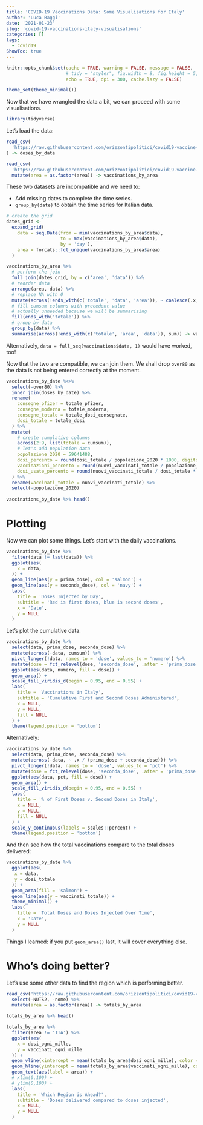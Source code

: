 ```yaml
---
title: 'COVID-19 Vaccinations Data: Some Visualisations for Italy'
author: 'Luca Baggi'
date: '2021-01-23'
slug: 'covid-19-vaccinations-italy-visualisations'
categories: []
tags:
  - covid19
ShowToc: true
---
```


```r
knitr::opts_chunk$set(cache = TRUE, warning = FALSE, message = FALSE, 
                      # tidy = "styler", fig.width = 8, fig.height = 5,
                      echo = TRUE, dpi = 300, cache.lazy = FALSE)

theme_set(theme_minimal())
```

Now that we have wrangled the data a bit, we can proceed with some visualisations.

```r
library(tidyverse)
```

Let's load the data:

```r
read_csv(
  'https://raw.githubusercontent.com/orizzontipolitici/covid19-vaccine-data/main/data_ita/doses_by_date_ita.csv',
) -> doses_by_date 

read_csv(
  'https://raw.githubusercontent.com/orizzontipolitici/covid19-vaccine-data/main/data_ita/vaccinations_by_area_ita.csv') %>%
  mutate(area = as.factor(area)) -> vaccinations_by_area
```

These two datasets are incompatible and we need to:

-   Add missing dates to complete the time series.
-   `group_by(date)` to obtain the time series for Italian data.

```r
# create the grid
dates_grid <-
  expand_grid(
    data = seq.Date(from = min(vaccinations_by_area$data),
                    to = max(vaccinations_by_area$data),
                    by = 'day'),
    area = forcats::fct_unique(vaccinations_by_area$area)
  )

vaccinations_by_area %>%
  # perform the join
  full_join(dates_grid, by = c('area', 'data')) %>%
  # reorder data
  arrange(area, data) %>%
  # replace NA with 0
  mutate(across(!ends_with(c('totale', 'data', 'area')), ~ coalesce(.x, 0))) %>%
  # fill cumsum columns with precedent value
  # actually unneeded because we will be summarising
  fill(ends_with('totale')) %>%
  # group by data
  group_by(data) %>%
  summarise(across(!ends_with(c('totale', 'area', 'data')), sum)) -> vaccinations_by_date
```

Alternatively, `data = full_seq(vaccinations$data, 1)` would have worked, too!

Now that the two are compatible, we can join them. We shall drop `over80` as the data is not being entered correctly at the moment.

```r
vaccinations_by_date %<>%
  select(-over80) %>%
  inner_join(doses_by_date) %>%
  rename(
    consegne_pfizer = totale_pfizer,
    consegne_moderna = totale_moderna,
    consegne_totale = totale_dosi_consegnate,
    dosi_totale = totale_dosi
  ) %>%
  mutate(
    # create cumulative columns
    across(2:9, list(totale = cumsum)),
    # let's add population data
    popolazione_2020 = 59641488,
    dosi_percento = round(dosi_totale / popolazione_2020 * 1000, digits = 2),
    vaccinazioni_percento = round(nuovi_vaccinati_totale / popolazione_2020 * 1000, digits = 2),
    dosi_usate_percento = round(nuovi_vaccinati_totale / dosi_totale * 100, digits = 2)
  ) %>%
  rename(vaccinati_totale = nuovi_vaccinati_totale) %>%
  select(-popolazione_2020)
  
vaccinations_by_date %>% head()
```

# Plotting

Now we can plot some things. Let's start with the daily vaccinations.

```r
vaccinations_by_date %>%
  filter(data != last(data)) %>%
  ggplot(aes(
    x = data,
  )) +
  geom_line(aes(y = prima_dose), col = 'salmon') +
  geom_line(aes(y = seconda_dose), col = 'navy') +
  labs(
    title = 'Doses Injected by Day',
    subtitle = 'Red is first doses, blue is second doses',
    x = 'Date',
    y = NULL
  )
```

Let's plot the cumulative data.

```r
vaccinations_by_date %>%
  select(data, prima_dose, seconda_dose) %>%
  mutate(across(-data, cumsum)) %>%
  pivot_longer(!data, names_to = 'dose', values_to = 'numero') %>%
  mutate(dose = fct_relevel(dose, 'seconda_dose', .after = 'prima_dose')) %>%
  ggplot(aes(data, numero, fill = dose)) +
  geom_area() +
  scale_fill_viridis_d(begin = 0.95, end = 0.55) +
  labs(
    title = 'Vaccinations in Italy',
    subtitle = 'Cumulative First and Second Doses Administered',
    x = NULL,
    y = NULL,
    fill = NULL
  ) +
  theme(legend.position = 'bottom')
```

Alternatively:

```r
vaccinations_by_date %>%
  select(data, prima_dose, seconda_dose) %>%
  mutate(across(-data, ~ .x / (prima_dose + seconda_dose))) %>%
  pivot_longer(!data, names_to = 'dose', values_to = 'pct') %>%
  mutate(dose = fct_relevel(dose, 'seconda_dose', .after = 'prima_dose')) %>%
  ggplot(aes(data, pct, fill = dose)) +
  geom_area() +
  scale_fill_viridis_d(begin = 0.95, end = 0.55) +
  labs(
    title = '% of First Doses v. Second Doses in Italy',
    x = NULL,
    y = NULL,
    fill = NULL
  ) +
  scale_y_continuous(labels = scales::percent) +
  theme(legend.position = 'bottom')
```

And then see how the total vaccinations compare to the total doses delivered:

```r
vaccinations_by_date %>%
  ggplot(aes(
   x = data,
   y = dosi_totale
  )) +
  geom_area(fill = 'salmon') +
  geom_line(aes(y = vaccinati_totale)) +
  theme_minimal() +
  labs(
    title = 'Total Doses and Doses Injected Over Time',
    x = 'Date',
    y = NULL
  )
```

Things I learned: if you put `geom_area()` last, it will cover everything else.

# Who's doing better?

Let's use some other data to find the region which is performing better.

```r
read_csv('https://raw.githubusercontent.com/orizzontipolitici/covid19-vaccine-data/main/data_ita/totals_by_area_ita.csv') %>%
  select(-NUTS2, -nome) %>%
  mutate(area = as.factor(area)) -> totals_by_area

totals_by_area %>% head()
```

```r
totals_by_area %>%
  filter(area != 'ITA') %>%
  ggplot(aes(
    x = dosi_ogni_mille,
    y = vaccinati_ogni_mille
  )) +
  geom_vline(xintercept = mean(totals_by_area$dosi_ogni_mille), color = 'grey') +
  geom_hline(yintercept = mean(totals_by_area$vaccinati_ogni_mille), color = 'grey') +
  geom_text(aes(label = area)) +
  # xlim(0,100) +
  # ylim(0,100) +
  labs(
    title = 'Which Region is Ahead?',
    subtitle = 'Doses delivered compared to doses injected',
    x = NULL,
    y = NULL
  )
```
